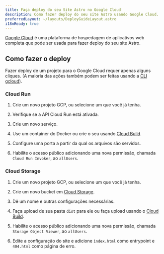 ```yaml
---
title: Faça deploy do seu Site Astro no Google Cloud
description: Como fazer deploy do seu site Astro usando Google Cloud.
preferredLayout: ~/layouts/DeployGuideLayout.astro
i18nReady: true
---
```


[Google Cloud](https://cloud.google.com/) é uma plataforma de hospedagem de aplicativos web completa que pode ser usada para fazer deploy do seu site Astro.

## Como fazer o deploy

Fazer deploy de um projeto para o Google Cloud requer apenas alguns cliques. (A maioria das ações também podem ser feitas usando a [CLI gcloud](https://cloud.google.com/sdk/gcloud/)).

### Cloud Run

1. Crie um novo projeto GCP, ou selecione um que você já tenha.

2. Verifique se a API Cloud Run está ativada.

3. Crie um novo serviço.

4. Use um container do Docker ou crie o seu usando [Cloud Build](https://cloud.google.com/build).

5. Configure uma porta a partir da qual os arquivos são servidos.

6. Habilite o acesso público adicionando uma nova permissão, chamada `Cloud Run Invoker`, ao `allUsers`.

### Cloud Storage

1. Crie um novo projeto GCP, ou selecione um que você já tenha.

2. Crie um novo bucket em [Cloud Storage](https://cloud.google.com/storage).

3. Dê um nome e outras configurações necessárias.

4. Faça upload de sua pasta `dist` para ele ou faça upload usando o [Cloud Build](https://cloud.google.com/build).

5. Habilite o acesso público adicionando uma nova permissão, chamada `Storage Object Viewer`, ao `allUsers`.

6. Edite a configuração do site e adicione `ìndex.html` como entrypoint e `404.html` como página de erro.

